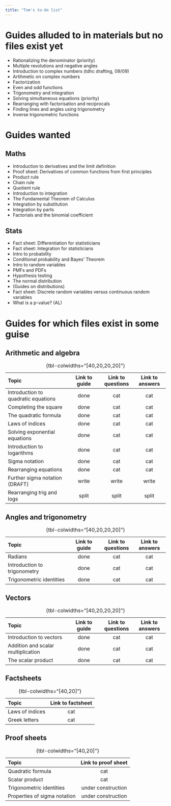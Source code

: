 ```yaml
---
title: "Tom's to-do list"
---
```


# Guides alluded to in materials but no files exist yet {-}

- Rationalizing the denominator (priority)
- Multiple revolutions and negative angles
- Introduction to complex numbers (tdhc drafting, 09/09)
- Artihmetic on complex numbers
- Factorization
- Even and odd functions
- Trigonometry and integration
- Solving simultaneous equations (priority)
- Rearranging with factorisation and reciprocals
- Finding lines and angles using trigonometry
- Inverse trigonometric functions

# Guides wanted {-}

## Maths {-}

- Introduction to derivatives and the limit definition
- Proof sheet: Derivatives of common functions from first principles
- Product rule
- Chain rule
- Quotient rule
- Introduction to integration
- The Fundamental Theorem of Calculus
- Integration by substitution
- Integration by parts
- Factorials and the binomial coefficient

## Stats {-}

- Fact sheet: Differentiation for statisticians
- Fact sheet: Integration for statisticians
- Intro to probability
- Conditional probability and Bayes' Theorem
- Intro to random variables
- PMFs and PDFs
- Hypothesis testing
- The normal distribution
- (Guides on distributions)
- Fact sheet: Discrete random variables versus continuous random variables
- What is a p-value? (AL)

# Guides for which files exist in some guise {-}

## Arithmetic and algebra {-}

| **Topic**                            | Link to guide      | Link to questions  | Link to answers    |
|:-------------------------------------|:------------------:|:------------------:|:------------------:|
| Introduction to quadratic equations  | done | cat | cat |
| Completing the square                | done | cat | cat |
| The quadratic formula                | done | cat | cat |
| Laws of indices                      | done | cat | cat |
| Solving exponential equations        | done | cat | cat |
| Introduction to logarithms           | done | cat | cat |
| Sigma notation                       | done | cat | cat |
| Rearranging equations                | done | cat | cat |
| Further sigma notation (DRAFT)       | write | write | write |
| Rearranging trig and logs            | split | split | split |

: {tbl-colwidths="[40,20,20,20]"}

## Angles and trigonometry {-}

| **Topic**                            | Link to guide      | Link to questions  | Link to answers    |
|:-------------------------------------|:------------------:|:------------------:|:------------------:|
| Radians                              | done | cat | cat |
| Introduction to trigonometry         | done | cat | cat |
| Trigonometric identities             | done | cat | cat |

: {tbl-colwidths="[40,20,20,20]"}

## Vectors {-}

| **Topic**                            | Link to guide      | Link to questions  | Link to answers    |
|:-------------------------------------|:------------------:|:------------------:|:------------------:|
| Introduction to vectors              | done | cat | cat |
| Addition and scalar multiplication   | done | cat | cat |
| The scalar product                   | done | cat | cat |

: {tbl-colwidths="[40,20,20,20]"}

## Factsheets {-}

| **Topic**                            | Link to factsheet      |
|:-------------------------------------|:----------------------:| 
| Laws of indices                      | cat | 
| Greek letters                        | cat |

: {tbl-colwidths="[40,20]"}

## Proof sheets {-}

| **Topic**                            | Link to proof sheet      |
|:-------------------------------------|:----------------------:| 
| Quadratic formula                    | cat | 
| Scalar product                       | cat |
| Trigonometric identities             | under construction |
| Properties of sigma notation         | under construction |

: {tbl-colwidths="[40,20]"}
